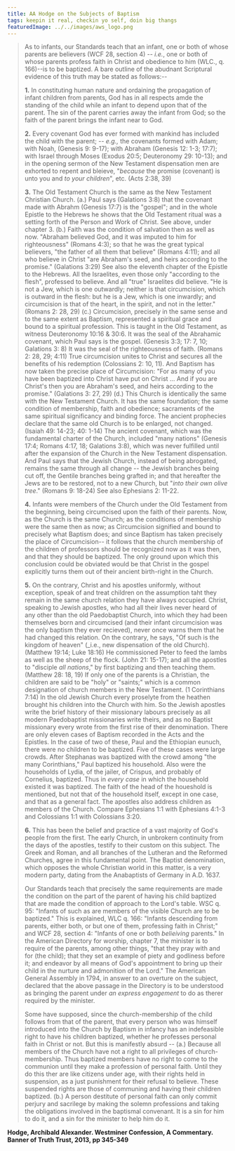 ```yaml
---
title: AA Hodge on the Subjects of Baptism
tags: keepin it real, checkin yo self, doin big thangs
featuredImage: ../../images/aws_logo.png
---
```


> As to infants, our Standards teach that an infant, one or both of whose parents are believers (WCF 28, section 4) -- _i.e._, one or both of whose parents profess faith in Christ and obedience to him (WLC., q. 166)--is to be baptized. A bare outline of the abudnant Scriptural evidence of this truth may be stated as follows:--
>
> **1.** In constituting human nature and ordaining the propagation of infant children from parents, God has in all respects amde the standing of the child while an infant to depend upon that of the parent. The sin of the parent carries away the infant from God; so the faith of the parent brings the infant near to God.
> 
> **2.** Every covenant God has ever formed with mankind has included the child with the parent; -- _e.g.,_ the covenants formed with Adam; with Noah, (Genesis 9: 9-17); with Abraham (Genesis 12: 1-3; 17:7); with Israel through Moses (Exodus 20:5; Deuteronomy 29: 10-13); and in the opening sermon of the New Testament dispensation men are exhorted to repent and bleieve, "_because_ the promise (covenant) is unto you and _to your children_", etc. (Acts 2:38, 39)
>
> **3.** The Old Testament Church is the same as the New Testament Christian Church. (a.) Paul says (Galations 3:8) that the covenant made with Abrahm (Genesis 17:7) is the "gospel"; and in the whole Epistle to the Hebrews he shows that the Old Testament ritual was a setting forth of the Person and Work of Christ. See above, under chapter 3. (b.) Faith was the condition of salvation then as well as now. "Abraham believed God, and it was imputed to him for righteousness" (Romans 4:3); so that he was the great typical believers, "the father of all them that believe" (Romans 4:11); and all who believe in Christ "are Abraham's seed, and heirs according to the promise." (Galations 3:29) See also the eleventh chapter of the Epistle to the Hebrews. All the Israelites, even those only "according to the flesh", professed to believe. And all "true" Israelites did believe. "He is not a Jew, which is one outwardly; neither is that circumcision, which is outward in the flesh: but he is a Jew, which is one inwardly; and circumcision is that of the heart, in the spirit, and not in the letter." (Romans 2: 28, 29) (c.) Circumcision, precisely in the same sense and to the same extent as Baptism, represented a spiritual grace and bound to a spiritual profession. This is taught in the Old Testament, as witness Deuteronomy 10:16 & 30:6. It was the seal of the Abrahamic covenant, which Paul says is the gospel. (Genesis 3:3; 17: 7, 10; Galations 3: 8) It was the seal of the righteousness of faith. (Romans 2: 28, 29; 4:11) True circumcision unites to Christ and secures all the benefits of his redemption (Colossians 2: 10, 11). And Baptism has now taken the precise place of Circumcision: "For as many of you have been baptized into Christ have put on Christ ... And if you are Christ's then you are Abraham's seed, and heirs according to the promise." (Galations 3: 27, 29) (d.) This Church is identically the same with the New Testament Church. It has the same foundation; the same condition of membership, faith and obedience; sacraments of the same spiritual significancy and binding force. The ancient prophecies declare that the same old Church is to be enlarged, not changed. (Isaiah 49: 14-23; 40: 1-14) The ancient covenant, which was the fundamental charter of the Church, included "many nations" (Genesis 17:4; Romans 4:17, 18; Galations 3:8), which was never fulfilled until after the expansion of the Church in the New Testament dispensation. And Paul says that the Jewish Church, instead of being abrogated, remains the same through all change -- the Jewish branches being cut off, the Gentile branches being grafted in; and that hereafter the Jews are to be restored, not to a new Church, but "_into their own olive tree_." (Romans 9: 18-24) See also Ephesians 2: 11-22.
>
> **4.** Infants were members of the Church under the Old Testament from the beginning, being circumcised upon the faith of their parents. Now, as the Church is the same Church; as the conditions of membership were the same then as now; as Circumcision signified and bound to precisely what Baptism does; and since Baptism has taken precisely the place of Circumcision-- it follows that the church membership of the children of professors should be recognized now as it was then, and that they should be baptized. The only ground upon which this conclusion could be obviated would be that Christ in the
gospel explicitly turns them out of their ancient birth-right in the Church.
>
> **5.** On the contrary, Christ and his apostles uniformly, without exception, speak of and treat children on the assumption taht they remain in the same church relation they have always occupied. Christ, speaking to Jewish apostles, who had all their lives never heard of any other than the old Paedobaptist Church, into which they had been themselves born and circumcised (and their infant circumcision was the only baptism they ever recieved), never once warns them that he had changed this relation. On the contrary, he says, "Of such is the kingdom of heaven" (_i.e., new dispensation of the old Church). (Matthew 19:14; Luke 18:16) He commissioned Peter to feed the lambs as well as the sheep of the flock. (John 21: 15-17); and all the apostles to "disciple _all nations_," by first baptizing and then teaching them. (Matthew 28: 18, 19) If only one of the parents is a Christian, the children are said to be "holy" or "saints;" which is a common designation of church members in the New Testament. (1 Corinthians 7:14) In the old Jewish Church every proselyte from the heathen brought his children into the Church with him. So the Jewish apostles write the brief history of their missionary labours precisely as all modern Paedobaptist missionaries write theirs, and as no Baptist missionary every wrote from the first rise of their denomination. There are only eleven cases of Baptism recorded in the Acts and the Epistles. In the case of two of these, Paul and the Ethiopian eunuch, there were no children to be baptized. Five of these cases were large crowds. After Stephanas was baptized with the crowd among "the many Corinthians," Paul baptized his household. Also were the households of Lydia, of the jailer, of Crispus, and probably of Cornelius, baptized. Thus in _every case_ in which the household existed it was baptized. The faith of the head of the houeshold is mentioned, but not that of the household itself, except in one case, and that as a general fact. The apostles also address children as members of the Church. Compare Ephesians 1:1 with Ephesians 4:1-3 and Colossians 1:1 with Colossians 3:20.
>
> **6.** This has been the belief and practice of a vast majority of God's people from the first. The early Church, in unbrokern continuity from the days of the apostles, testify to their custom on this subject. The Greek and Roman, and all branches of the Lutheran and the Reformed Churches, agree in this fundamental point. The Baptist denomination, which opposes the whole Christian world in this matter, is a very modern party, dating from the Anabaptists of Germany in A.D. 1637.
>
> Our Standards teach that precisely the same requirements are made the condition on the part of the parent of having his child baptized that are made the condition of approach to the Lord's table. WSC q. 95: "Infants of such as are members of the visible Church are to be baptized." This is explained, WLC q. 166: "Infants descending from parents, either both, or but one of them, professing faith in Christ;" and WCF 28, section 4: "Infants of one or both _belieiving_ parents." In the American Directory for worship, chapter 7, the minister is to require of the parents, among other things, "that they pray with and for (the child); that they set an example of piety and godliness before it; and endeavor by all means of God's appointment to bring up their child in the nurture and admonition of the Lord." The American General Assembly in 1794, in answer to an overture on the subject, declared that the above passage in the Directory is to be understood as bringing the parent under _an express engagement_ to do as therer required by the minister.
>
> Some have supposed, since the church-membership of the child follows from that of the parent, that every person who was himself introduced into the Church by Baptism in infancy has an indefeasible right to have his children baptized, whether he professes personal faith in Christ or not. But this is manifestly absurd -- (a.) Because all members of the Church have not a right to all privileges of church-membership. Thus baptized members have no right to come to the communion until they make a profession of personal faith. Until they do this ther are like citizens under age, with their rights held in suspension, as a just punishment for their refusal to believe. These suspended rights are those of communing and having their children baptized. (b.) A person destitute of personal faith can only commit perjury and sacrilege by making the solemn professions and taking the obligations involved in the baptismal convenant. It is a sin for him to do it, and a sin for the minister to help him do it.

**Hodge, Archibald Alexander. Westminer Confession, A Commentary. Banner of Truth Trust, 2013, pp 345-349**
